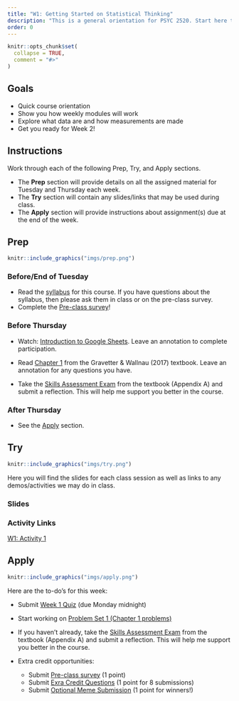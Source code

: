 ```yaml
---
title: "W1: Getting Started on Statistical Thinking"
description: "This is a general orientation for PSYC 2520. Start here to learn more about how this course will work and get some intutions going about data and measurement"
order: 0 
---
```


```r
knitr::opts_chunk$set(
  collapse = TRUE,
  comment = "#>"
)
```


## Goals

- Quick course orientation
- Show you how weekly modules will work
- Explore what data are and how measurements are made
- Get you ready for Week 2!

## Instructions 

Work through each of the following Prep, Try, and Apply sections. 

- The **Prep** section will provide details on all the assigned material for Tuesday and Thursday each week.
- The **Try** section will contain any slides/links that may be used during class. 
- The **Apply** section will provide instructions about assignment(s) due at the end of the week.

## Prep 

:::::{.card .border .border-2 .border-info}
:::: {.grid .g-0}
::: {.g-col-3}
:::: {.card-body}

```r
knitr::include_graphics("imgs/prep.png")
```

::::
:::

::: {.g-col-9}
:::: {.card-body}

### Before/End of Tuesday

- Read the [syllabus](../course_docs/syllabus.html) for this course. If you have questions about the syllabus, then please ask them in class or on the pre-class survey.
- Complete the <span style="color:#508AB0"><a href="https://bowdoin.instructure.com/courses/6949/assignments/73288?module_item_id=430220" target="_blank">Pre-class survey</a></span>!

### Before Thursday

- Watch: <span style="color:#508AB0"><a href="https://bowdoin.instructure.com/courses/6949/modules/items/434883" target="_blank">Introduction to Google Sheets</a></span>. Leave an annotation to complete participation. 

- Read  <span style="color:#508AB0"><a href="https://bowdoin.instructure.com/courses/6949/modules/items/434887" target="_blank">Chapter 1</a></span> from the Gravetter & Wallnau (2017) textbook. Leave an annotation for any questions you have.

- Take the <span style="color:#508AB0"><a href="https://bowdoin.instructure.com/courses/6949/modules/items/434886" target="_blank">Skills Assessment Exam</a></span> from the textbook (Appendix A) and submit a reflection. This will help me support you better in the course.

### After Thursday

- See the [Apply](#apply) section.

::::
:::
::::
:::::



## Try {.mt-5}

:::::{.card .border .border-2 .border-info}
:::: {.grid .g-0}
::: {.g-col-3}
:::: {.card-body}

```r
knitr::include_graphics("imgs/try.png")
```

::::
:::

::: {.g-col-9}
:::: {.card-body}

Here you will find the slides for each class session as well as links to any demos/activities we may do in class.


### Slides

<!-- <a class="btn btn-outline-info" href="../../slides/W1_getting_started.pdf" role="button" target="_blank">W1: Slides 1</a> -->

<!-- <a class="btn btn-outline-info" href="../../slides/W1_statistical_thinking.pdf" role="button" target="_blank">W1: Slides 2</a> -->

### Activity Links

<a class="btn btn-outline-info" href="https://bowdoin.instructure.com/courses/6949/assignments/74023" role="button" target="_blank">W1: Activity 1</a>



::::
:::


::::
:::::

## Apply {.mt-5}

:::::{.card .border .border-2 .border-info}
:::: {.grid .g-0}
::: {.g-col-3}
:::: {.card-body}

```r
knitr::include_graphics("imgs/apply.png")
```

::::
:::

::: {.g-col-9}
:::: {.card-body}

Here are the to-do's for this week:

- Submit <span style="color:#508AB0"><a href="https://bowdoin.instructure.com/courses/6949/quizzes/10205?module_item_id=430221" target="_blank">Week 1 Quiz</a></span> (due Monday midnight)
- Start working on <span style="color:#508AB0"><a href="https://bowdoin.instructure.com/courses/6949/assignments/73289?module_item_id=430224" target="_blank">Problem Set 1 (Chapter 1 problems)</a></span> 
- If you haven't already, take the <span style="color:#508AB0"><a href="https://bowdoin.instructure.com/courses/6949/modules/items/434886" target="_blank">Skills Assessment Exam</a></span> from the textbook (Appendix A) and submit a reflection. This will help me support you better in the course.

- Extra credit opportunities:
  - Submit <span style="color:#508AB0"><a href="https://bowdoin.instructure.com/courses/6949/assignments/73288?module_item_id=430220" target="_blank">Pre-class survey</a></span> (1 point)
  - Submit <span style="color:#508AB0"><a href="https://bowdoin.instructure.com/courses/6949/modules/items/431358" target="_blank">Exra Credit Questions</a></span> (1 point for 8 submissions)
  - Submit <span style="color:#508AB0"><a href="https://bowdoin.instructure.com/courses/6949/modules/items/434591" target="_blank">Optional Meme Submission</a></span> (1 point for winners!)



::::
:::


::::
:::::